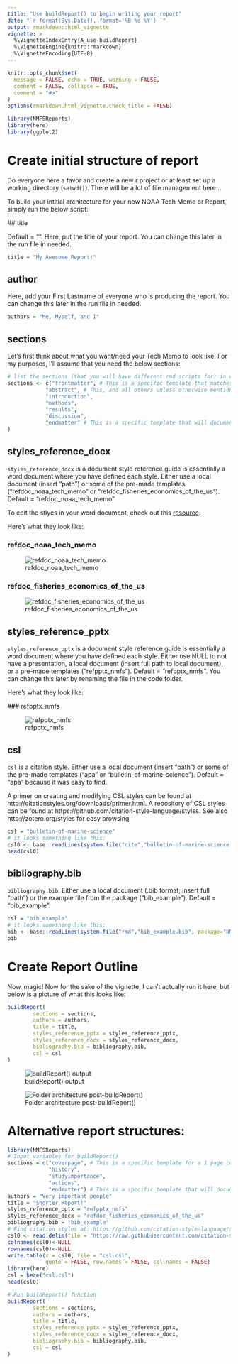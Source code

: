 ```yaml
---
title: "Use buildReport() to begin writing your report"
date: "`r format(Sys.Date(), format='%B %d %Y') `"
output: rmarkdown::html_vignette
vignette: >
  %\VignetteIndexEntry{A_use-buildReport}
  %\VignetteEngine{knitr::rmarkdown}
  %\VignetteEncoding{UTF-8}
---
```

  
```r
knitr::opts_chunk$set(
  message = FALSE, echo = TRUE, warning = FALSE, 
  comment = FALSE, collapse = TRUE,
  comment = "#>"
)
options(rmarkdown.html_vignette.check_title = FALSE)
```

```r
library(NMFSReports)
library(here)
library(ggplot2)
```

# Create initial structure of report

Do everyone here a favor and create a new r project or at least set up a working directory (`setwd()`). There will be a lot of file management here...

To build your intitial architecture for your new NOAA Tech Memo or Report, simply run the below script: 
  
  ## title
  
  Default = "". Here, put the title of your report. You can change this later in the run file in needed.

```r
title = "My Awesome Report!"
```

## author

Here, add your First Lastname of everyone who is producing the report. You can change this later in the run file in needed.

```r
authors = "Me, Myself, and I"
```

## sections

Let's first think about what you want/need your Tech Memo to look like. For my purposes, I'll assume that you need the below sections:
  
  ```r
# list the sections (that you will have different rmd scripts for) in order and with no spaces
sections <- c("frontmatter", # This is a specific template that matches the NOAA Template
              "abstract", # This, and all others unless otherwise mentioned, come from the same plain-slate document but are appropriately named and linked up in the 'run' file. 
              "introduction", 
              "methods", 
              "results", 
              "discussion", 
              "endmatter" # This is a specific template that will document all of your citations throughout the report, the R packages you used to create this report. I'm biased, but please give credit where credit is due! There are also spots here to list people's ORCID numbers and acknowlegements. 
) 
```

## styles_reference_docx

`styles_reference_docx` is a document style reference guide is essentially a word document where you have defined each style. Either use a local document (insert "path") or some of the pre-made templates ("refdoc_noaa_tech_memo" or "refdoc_fisheries_economics_of_the_us"). Default = "refdoc_noaa_tech_memo"

To edit the stlyes in your word document, check out this [resource](https://support.microsoft.com/en-us/office/customize-or-create-new-styles-d38d6e47-f6fc-48eb-a607-1eb120dec563). 

Here's what they look like: 

### refdoc_noaa_tech_memo

![refdoc_noaa_tech_memo](../man/figures/refdoc_noaa_tech_memo.JPG)

### refdoc_fisheries_economics_of_the_us

![refdoc_fisheries_economics_of_the_us](../man/figures/refdoc_fisheries_economics_of_the_us.JPG)

## styles_reference_pptx

`styles_reference_pptx` is a document style reference guide is essentially a word document where you have defined each style. Either use NULL to not have a presentation, a local document (insert full path to local document), or a pre-made templates ("refpptx_nmfs"). Default = "refpptx_nmfs". You can change this later by renaming the file in the code folder. 

Here's what they look like: 
  
  ### refpptx_nmfs
  
  ![refpptx_nmfs](../man/figures/refpptx_nmfs.JPG)

## csl

`csl` is a citation style. Either use a local document (insert "path") or some of the pre-made templates ("apa" or "bulletin-of-marine-science"). Default = "apa" because it was easy to find. 

A primer on creating and modifying CSL styles can be found at http://citationstyles.org/downloads/primer.html. A repository of CSL styles can be found at https://github.com/citation-style-language/styles. See also http://zotero.org/styles for easy browsing.

```r
csl = "bulletin-of-marine-science"
# it looks something like this:
csl0 <- base::readLines(system.file("cite","bulletin-of-marine-science.csl", package="NMFSReports"))
head(csl0)
```

## bibliography.bib

`bibliography.bib`: Either use a local document (.bib format; insert full "path") or the example file from the package ("bib_example"). Default = "bib_example".

```r
csl = "bib_example"
# it looks something like this:
bib <- base::readLines(system.file("rmd","bib_example.bib", package="NMFSReports"))
bib
```


# Create Report Outline

Now, magic! Now for the sake of the vignette, I can't actually run it here, but below is a picture of what this looks like:

```r
buildReport(
        sections = sections,
        authors = authors,
        title = title,
        styles_reference_pptx = styles_reference_pptx,
        styles_reference_docx = styles_reference_docx,
        bibliography.bib = bibliography.bib,
        csl = csl
)
```


![buildReport() output](../man/figures/buildReport.JPG)


![Folder architecture post-buildReport()](../man/figures/folder_architecture_post_buildReport.JPG)


# Alternative report structures: 

```r
library(NMFSReports)
# Input variables for buildReport()
sections = c("coverpage", # This is a specific template for a 1 page coverpage
             "history", 
             "studyimportance", 
             "actions", 
             "endmatter") # This is a specific template that will document all of your citations throughout the report, the R packages you used to create this report. I'm biased, but please give credit where credit is due! There are also spots here to list people's ORCID numbers and acknowlegements. 
authors = "Very important people"
title = "Shorter Report!"
styles_reference_pptx = "refpptx_nmfs"
styles_reference_docx = "refdoc_fisheries_economics_of_the_us"
bibliography.bib = "bib_example"
# Find citation styles at: https://github.com/citation-style-language/styles
csl0 <- read.delim(file = "https://raw.githubusercontent.com/citation-style-language/styles/master/american-fisheries-society.csl", header = FALSE, )
colnames(csl0)<-NULL
rownames(csl0)<-NULL
write.table(x = csl0, file = "csl.csl", 
            quote = FALSE, row.names = FALSE, col.names = FALSE)
library(here)
csl = here("csl.csl")
head(csl0)
```



```r
# Run buildReport() function
buildReport(
        sections = sections,
        authors = authors,
        title = title,
        styles_reference_pptx = styles_reference_pptx,
        styles_reference_docx = styles_reference_docx,
        bibliography.bib = bibliography.bib,
        csl = csl
)
```
